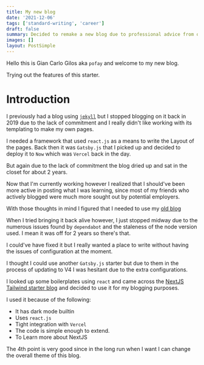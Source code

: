 ```yaml
---
title: My new blog
date: '2021-12-06'
tags: ['standard-writing', 'career']
draft: false
summary: Decided to remake a new blog due to professional advice from other programmers
images: []
layout: PostSimple
---
```


Hello this is Gian Carlo Gilos aka `pofay` and welcome to my new blog.

Trying out the features of this starter.

# Introduction

I previously had a blog using [`jekyll`](https://pofay.github.io) but I stopped blogging on it back in 2019 due to the lack of commitment and I really didn't like working with its templating to make my own pages.

I needed a framework that used `react.js` as a means to write the Layout of the pages. Back then it was `Gatsby.js` that I picked up and decided to deploy it to `Now` which was `Vercel` back in the day.

But again due to the lack of commitment the blog dried up and sat in the closet for about 2 years.

Now that I'm currently working however I realized that I should've been more active in posting what I was learning, since most of my friends who actively blogged were much more sought out by potential employers.

With those thoughts in mind I figured that I needed to use my [old blog](https://pofay-blog.vercel.app)

When I tried bringing it back alive however, I just stopped midway due to the numerous issues found by `dependabot` and the staleness of the node version used. I mean it was off for 2 years so there's that.

I could've have fixed it but I really wanted a place to write without having the issues of configuration at the moment.

I thought I could use another `Gatsby.js` starter but due to them in the process of updating to V4 I was hesitant due to the extra configurations.

I looked up some boilerplates using `react` and came across the [NextJS Tailwind starter blog][1] and decided to use it for my blogging purposes.

I used it because of the following:

- It has dark mode builtin
- Uses `react.js`
- Tight integration with `Vercel`
- The code is simple enough to extend.
- To Learn more about NextJS

The 4th point is very good since in the long run when I want I can change the overall theme of this blog.

[1]: https://github.com/timlrx/tailwind-nextjs-starter-blog
